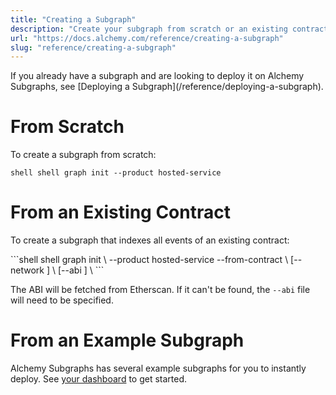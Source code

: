 ```yaml
---
title: "Creating a Subgraph"
description: "Create your subgraph from scratch or an existing contract."
url: "https://docs.alchemy.com/reference/creating-a-subgraph"
slug: "reference/creating-a-subgraph"
---
```


<Info>
  If you already have a subgraph and are looking to deploy it on Alchemy
  Subgraphs, see [Deploying a Subgraph](/reference/deploying-a-subgraph).
</Info>

# From Scratch

To create a subgraph from scratch:

<CodeGroup>`shell shell graph init --product hosted-service `</CodeGroup>

# From an Existing Contract

To create a subgraph that indexes all events of an existing contract:

<CodeGroup>
  ```shell shell
  graph init \
    --product hosted-service
    --from-contract <CONTRACT_ADDRESS> \
    [--network <ETHEREUM_NETWORK>] \
    [--abi <FILE>] \
    <subgraph name>
  ```
</CodeGroup>

The ABI will be fetched from Etherscan. If it can't be found, the `--abi` file will need to be specified.

# From an Example Subgraph

Alchemy Subgraphs has several example subgraphs for you to instantly deploy. See [your dashboard](https://dashboard.alchemy.com) to get started.
